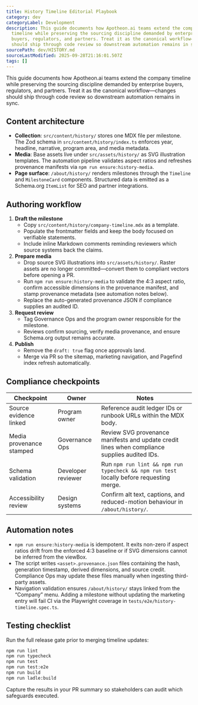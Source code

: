 ```yaml
---
title: History Timeline Editorial Playbook
category: dev
categoryLabel: Development
description: This guide documents how Apotheon.ai teams extend the company
  timeline while preserving the sourcing discipline demanded by enterprise
  buyers, regulators, and partners. Treat it as the canonical workflow—changes
  should ship through code review so downstream automation remains in sync.
sourcePath: dev/HISTORY.md
sourceLastModified: 2025-09-28T21:16:01.507Z
tags: []
---
```


This guide documents how Apotheon.ai teams extend the company timeline while preserving the sourcing discipline demanded by enterprise buyers, regulators, and partners. Treat it as the canonical workflow—changes should ship through code review so downstream automation remains in sync.

## Content architecture

- **Collection**: `src/content/history/` stores one MDX file per milestone. The Zod schema in `src/content/history/index.ts` enforces year, headline, narrative, program area, and media metadata.
- **Media**: Base assets live under `src/assets/history/` as SVG illustration templates. The automation pipeline validates aspect ratios and refreshes provenance manifests via `npm run ensure:history-media`.
- **Page surface**: `/about/history/` renders milestones through the `Timeline` and `MilestoneCard` components. Structured data is emitted as a Schema.org `ItemList` for SEO and partner integrations.

## Authoring workflow

1. **Draft the milestone**
   - Copy `src/content/history/company-timeline.mdx` as a template.
   - Populate the frontmatter fields and keep the body focused on verifiable statements.
   - Include inline Markdown comments reminding reviewers which source systems back the claims.
2. **Prepare media**
   - Drop source SVG illustrations into `src/assets/history/`. Raster assets are no longer committed—convert them to compliant vectors before opening a PR.
   - Run `npm run ensure:history-media` to validate the 4:3 aspect ratio, confirm accessible dimensions in the provenance manifest, and stamp provenance metadata (see automation notes below).
   - Replace the auto-generated provenance JSON if compliance supplies an audited ID.
3. **Request review**
   - Tag Governance Ops and the program owner responsible for the milestone.
   - Reviews confirm sourcing, verify media provenance, and ensure Schema.org output remains accurate.
4. **Publish**
   - Remove the `draft: true` flag once approvals land.
   - Merge via PR so the sitemap, marketing navigation, and Pagefind index refresh automatically.

## Compliance checkpoints

| Checkpoint               | Owner              | Notes                                                                                         |
| ------------------------ | ------------------ | --------------------------------------------------------------------------------------------- |
| Source evidence linked   | Program owner      | Reference audit ledger IDs or runbook URLs within the MDX body.                               |
| Media provenance stamped | Governance Ops     | Review SVG provenance manifests and update credit lines when compliance supplies audited IDs. |
| Schema validation        | Developer reviewer | Run `npm run lint && npm run typecheck && npm run test` locally before requesting merge.      |
| Accessibility review     | Design systems     | Confirm alt text, captions, and reduced-motion behaviour in `/about/history/`.                |

## Automation notes

- `npm run ensure:history-media` is idempotent. It exits non-zero if aspect ratios drift from the enforced 4:3 baseline or if SVG dimensions cannot be inferred from the viewBox.
- The script writes `<asset>.provenance.json` files containing the hash, generation timestamp, derived dimensions, and source credit. Compliance Ops may update these files manually when ingesting third-party assets.
- Navigation validation ensures `/about/history/` stays linked from the “Company” menu. Adding a milestone without updating the marketing entry will fail CI via the Playwright coverage in `tests/e2e/history-timeline.spec.ts`.

## Testing checklist

Run the full release gate prior to merging timeline updates:

```bash
npm run lint
npm run typecheck
npm run test
npm run test:e2e
npm run build
npm run ladle:build
```

Capture the results in your PR summary so stakeholders can audit which safeguards executed.
